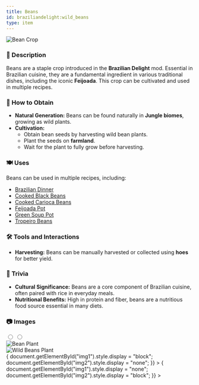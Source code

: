 ```yaml
---
title: Beans
id: braziliandelight:wild_beans
type: item
---
```


<img src="https://github.com/danbrown/deltaboxwiki/blob/main/docs/braziliandelight/.assets/images/brazilliandelight/crops/bean_crop.png?raw=true" alt="Bean Crop"/>

### 📜 Description
Beans are a staple crop introduced in the **Brazilian Delight** mod. Essential in Brazilian cuisine, they are a fundamental ingredient in various traditional dishes, including the iconic **Feijoada**. This crop can be cultivated and used in multiple recipes.

### 🌾 How to Obtain
- **Natural Generation:** Beans can be found naturally in **Jungle biomes**, growing as wild plants.
- **Cultivation:**
  - Obtain bean seeds by harvesting wild bean plants.
  - Plant the seeds on **farmland**.
  - Wait for the plant to fully grow before harvesting.

### 🍽️ Uses
Beans can be used in multiple recipes, including:
- [Brazilian Dinner](https://moddedmc.wiki/en/project/braziliandelight/docs/recipes)
- [Cooked Black Beans](https://moddedmc.wiki/en/project/braziliandelight/docs/recipes)
- [Cooked Carioca Beans](https://moddedmc.wiki/en/project/braziliandelight/docs/recipes)
- [Feijoada Pot](https://moddedmc.wiki/en/project/braziliandelight/docs/recipes)
- [Green Soup Pot](https://moddedmc.wiki/en/project/braziliandelight/docs/recipes)
- [Tropeiro Beans](https://moddedmc.wiki/en/project/braziliandelight/docs/recipes)

### 🛠️ Tools and Interactions
- **Harvesting:** Beans can be manually harvested or collected using **hoes** for better yield.

### 📌 Trivia
- **Cultural Significance:** Beans are a core component of Brazilian cuisine, often paired with rice in everyday meals.
- **Nutritional Benefits:** High in protein and fiber, beans are a nutritious food source essential in many diets.

### 📷 Images

<div style={{ textAlign: "center", position: "relative", marginTop: "15px" }}>
  <input type="radio" id="tab1" name="img-tab" defaultChecked style={{ display: "none" }} />
  <input type="radio" id="tab2" name="img-tab" style={{ display: "none" }} />

  <div style={{ position: "relative", maxWidth: "100%", display: "flex", justifyContent: "center" }}>
    <div id="img1" style={{ display: "block", width: "247px", height: "134px", imageRendering: "pixelated", marginRight: "8px", border: "2px solid transparent", borderRadius: "10px", boxShadow: "0 4px 8px rgba(0, 0, 0, 0.2)" }}>
      <img src="https://github.com/danbrown/deltaboxwiki/blob/main/docs/braziliandelight/.assets/images/brazilliandelight/crops/nature/bean_nature.png?raw=true" alt="Bean Plant" style={{ width: "100%", height: "100%" }} />
    </div>
    <div id="img2" style={{ display: "none", width: "247px", height: "134px", imageRendering: "pixelated", marginRight: "8px", border: "2px solid transparent", borderRadius: "10px", boxShadow: "0 4px 8px rgba(0, 0, 0, 0.2)" }}>
      <img src="https://github.com/danbrown/deltaboxwiki/blob/main/docs/braziliandelight/.assets/images/brazilliandelight/crops/nature/wild_bean_nature.png?raw=true" alt="Wild Beans Plant" style={{ width: "100%", height: "100%" }} />
    </div>
  </div>

  <div style={{ display: "flex", justifyContent: "center", marginTop: "10px" }}>
    <label htmlFor="tab1" style={{ width: "12px", height: "12px", backgroundColor: "white", borderRadius: "50%", margin: "0 5px", cursor: "pointer", transition: "all 0.2s ease-in-out" }}
      onClick={() => {
        document.getElementById("img1").style.display = "block";
        document.getElementById("img2").style.display = "none";
      }}
    ></label>
    <label htmlFor="tab2" style={{ width: "12px", height: "12px", backgroundColor: "white", borderRadius: "50%", margin: "0 5px", cursor: "pointer", transition: "all 0.2s ease-in-out" }}
      onClick={() => {
        document.getElementById("img1").style.display = "none";
        document.getElementById("img2").style.display = "block";
      }}
    ></label>
  </div>
</div>